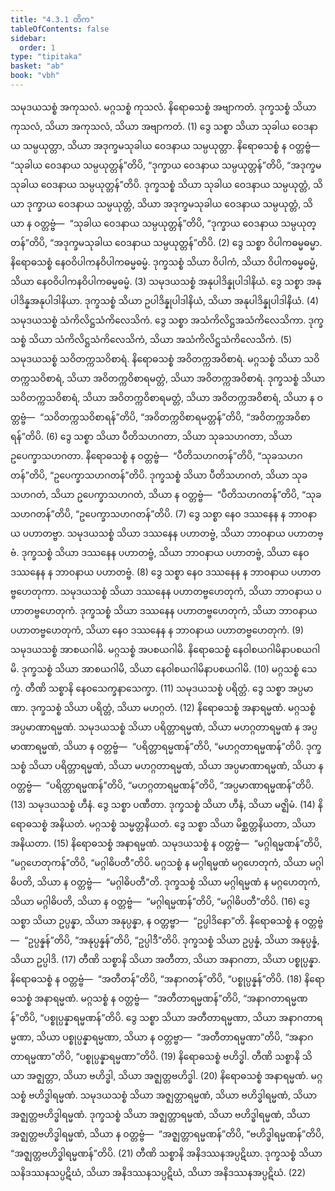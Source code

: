 ```yaml
---
title: "4.3.1 တိက"
tableOfContents: false
sidebar:
  order: 1
type: "tipitaka"
basket: "ab"
book: "vbh"
---
```



<DynamicBreadcrumb />

<Division number="217" book="vbh">

<Paragraph number="822" book="vbh">
သမုဒယသစ္စံ အကုသလံ. မဂ္ဂသစ္စံ ကုသလံ. နိရောဓသစ္စံ အဗျာကတံ. ဒုက္ခသစ္စံ သိယာ ကုသလံ, သိယာ အကုသလံ, သိယာ အဗျာကတံ. (1)
</Paragraph>

<Paragraph number="823" book="vbh">
ဒွေ သစ္စာ သိယာ သုခါယ ဝေဒနာယ သမ္ပယုတ္တာ, သိယာ အဒုက္ခမသုခါယ ဝေဒနာယ သမ္ပယုတ္တာ. နိရောဓသစ္စံ န ဝတ္တဗ္ဗံ—  “သုခါယ ဝေဒနာယ သမ္ပယုတ္တန်”တိပိ, “ဒုက္ခာယ ဝေဒနာယ သမ္ပယုတ္တန်”တိပိ, “အဒုက္ခမသုခါယ ဝေဒနာယ သမ္ပယုတ္တန်”တိပိ. ဒုက္ခသစ္စံ သိယာ သုခါယ ဝေဒနာယ သမ္ပယုတ္တံ, သိယာ ဒုက္ခာယ ဝေဒနာယ သမ္ပယုတ္တံ, သိယာ အဒုက္ခမသုခါယ ဝေဒနာယ သမ္ပယုတ္တံ, သိယာ န ဝတ္တဗ္ဗံ—  “သုခါယ ဝေဒနာယ သမ္ပယုတ္တန်”တိပိ, “ဒုက္ခာယ ဝေဒနာယ သမ္ပယုတ္တန်”တိပိ, “အဒုက္ခမသုခါယ ဝေဒနာယ သမ္ပယုတ္တန်”တိပိ. (2)
</Paragraph>

<Paragraph number="824" book="vbh">
ဒွေ သစ္စာ ဝိပါကဓမ္မဓမ္မာ. နိရောဓသစ္စံ နေဝဝိပါကနဝိပါကဓမ္မဓမ္မံ. ဒုက္ခသစ္စံ သိယာ ဝိပါကံ, သိယာ ဝိပါကဓမ္မဓမ္မံ, သိယာ နေဝဝိပါကနဝိပါကဓမ္မဓမ္မံ. (3)
</Paragraph>

<Paragraph number="825" book="vbh">
သမုဒယသစ္စံ အနုပါဒိန္နုပါဒါနိယံ. ဒွေ သစ္စာ အနုပါဒိန္နအနုပါဒါနိယာ. ဒုက္ခသစ္စံ သိယာ ဥပါဒိန္နုပါဒါနိယံ, သိယာ အနုပါဒိန္နုပါဒါနိယံ. (4)
</Paragraph>

<Paragraph number="826" book="vbh">
သမုဒယသစ္စံ သံကိလိဋ္ဌသံကိလေသိကံ. ဒွေ သစ္စာ အသံကိလိဋ္ဌအသံကိလေသိကာ. ဒုက္ခသစ္စံ သိယာ သံကိလိဋ္ဌသံကိလေသိကံ, သိယာ အသံကိလိဋ္ဌသံကိလေသိကံ. (5)
</Paragraph>

<Paragraph number="827" book="vbh">
သမုဒယသစ္စံ သဝိတက္ကသဝိစာရံ. နိရောဓသစ္စံ အဝိတက္ကအဝိစာရံ. မဂ္ဂသစ္စံ သိယာ သဝိတက္ကသဝိစာရံ, သိယာ အဝိတက္ကဝိစာရမတ္တံ, သိယာ အဝိတက္ကအဝိစာရံ. ဒုက္ခသစ္စံ သိယာ သဝိတက္ကသဝိစာရံ, သိယာ အဝိတက္ကဝိစာရမတ္တံ, သိယာ အဝိတက္ကအဝိစာရံ, သိယာ န ဝတ္တဗ္ဗံ—  “သဝိတက္ကသဝိစာရန်”တိပိ, “အဝိတက္ကဝိစာရမတ္တန်”တိပိ, “အဝိတက္ကအဝိစာရန်”တိပိ. (6)
</Paragraph>

<Paragraph number="828" book="vbh">
ဒွေ သစ္စာ သိယာ ပီတိသဟဂတာ, သိယာ သုခသဟဂတာ, သိယာ ဥပေက္ခာသဟဂတာ. နိရောဓသစ္စံ န ဝတ္တဗ္ဗံ—  “ပီတိသဟဂတန်”တိပိ, “သုခသဟဂတန်”တိပိ, “ဥပေက္ခာသဟဂတန်”တိပိ. ဒုက္ခသစ္စံ သိယာ ပီတိသဟဂတံ, သိယာ သုခသဟဂတံ, သိယာ ဥပေက္ခာသဟဂတံ, သိယာ န ဝတ္တဗ္ဗံ—  “ပီတိသဟဂတန်”တိပိ, “သုခသဟဂတန်”တိပိ, “ဥပေက္ခာသဟဂတန်”တိပိ. (7)
</Paragraph>

<Paragraph number="829" book="vbh">
ဒွေ သစ္စာ နေဝ ဒဿနေန န ဘာဝနာယ ပဟာတဗ္ဗာ. သမုဒယသစ္စံ သိယာ ဒဿနေန ပဟာတဗ္ဗံ, သိယာ ဘာဝနာယ ပဟာတဗ္ဗံ. ဒုက္ခသစ္စံ သိယာ ဒဿနေန ပဟာတဗ္ဗံ, သိယာ ဘာဝနာယ ပဟာတဗ္ဗံ, သိယာ နေဝ ဒဿနေန န ဘာဝနာယ ပဟာတဗ္ဗံ. (8)
</Paragraph>

<Paragraph number="830" book="vbh">
ဒွေ သစ္စာ နေဝ ဒဿနေန န ဘာဝနာယ ပဟာတဗ္ဗဟေတုကာ. သမုဒယသစ္စံ သိယာ ဒဿနေန ပဟာတဗ္ဗဟေတုကံ, သိယာ ဘာဝနာယ ပဟာတဗ္ဗဟေတုကံ. ဒုက္ခသစ္စံ သိယာ ဒဿနေန ပဟာတဗ္ဗဟေတုကံ, သိယာ ဘာဝနာယ ပဟာတဗ္ဗဟေတုကံ, သိယာ နေဝ ဒဿနေန န ဘာဝနာယ ပဟာတဗ္ဗဟေတုကံ. (9)
</Paragraph>

<Paragraph number="831" book="vbh">
သမုဒယသစ္စံ အာစယဂါမိ. မဂ္ဂသစ္စံ အပစယဂါမိ. နိရောဓသစ္စံ နေဝါစယဂါမိနာပစယဂါမိ. ဒုက္ခသစ္စံ သိယာ အာစယဂါမိ, သိယာ နေဝါစယဂါမိနာပစယဂါမိ. (10)
</Paragraph>

<Paragraph number="832" book="vbh">
မဂ္ဂသစ္စံ သေက္ခံ. တီဏိ သစ္စာနိ နေဝသေက္ခနာသေက္ခာ. (11)
</Paragraph>

<Paragraph number="833" book="vbh">
သမုဒယသစ္စံ ပရိတ္တံ. ဒွေ သစ္စာ အပ္ပမာဏာ. ဒုက္ခသစ္စံ သိယာ ပရိတ္တံ, သိယာ မဟဂ္ဂတံ. (12)
</Paragraph>

<Paragraph number="834" book="vbh">
နိရောဓသစ္စံ အနာရမ္မဏံ. မဂ္ဂသစ္စံ အပ္ပမာဏာရမ္မဏံ. သမုဒယသစ္စံ သိယာ ပရိတ္တာရမ္မဏံ, သိယာ မဟဂ္ဂတာရမ္မဏံ န အပ္ပမာဏာရမ္မဏံ, သိယာ န ဝတ္တဗ္ဗံ—  “ပရိတ္တာရမ္မဏန်”တိပိ, “မဟဂ္ဂတာရမ္မဏန်”တိပိ. ဒုက္ခသစ္စံ သိယာ ပရိတ္တာရမ္မဏံ, သိယာ မဟဂ္ဂတာရမ္မဏံ, သိယာ အပ္ပမာဏာရမ္မဏံ, သိယာ န ဝတ္တဗ္ဗံ—  “ပရိတ္တာရမ္မဏန်”တိပိ, “မဟဂ္ဂတာရမ္မဏန်”တိပိ, “အပ္ပမာဏာရမ္မဏန်”တိပိ. (13)
</Paragraph>

<Paragraph number="835" book="vbh">
သမုဒယသစ္စံ ဟီနံ. ဒွေ သစ္စာ ပဏီတာ. ဒုက္ခသစ္စံ သိယာ ဟီနံ, သိယာ မဇ္ဈိမံ. (14)
</Paragraph>

<Paragraph number="836" book="vbh">
နိရောဓသစ္စံ အနိယတံ. မဂ္ဂသစ္စံ သမ္မတ္တနိယတံ. ဒွေ သစ္စာ သိယာ မိစ္ဆတ္တနိယတာ, သိယာ အနိယတာ. (15)
</Paragraph>

<Paragraph number="837" book="vbh">
နိရောဓသစ္စံ အနာရမ္မဏံ. သမုဒယသစ္စံ န ဝတ္တဗ္ဗံ—  “မဂ္ဂါရမ္မဏန်”တိပိ, “မဂ္ဂဟေတုကန်”တိပိ, “မဂ္ဂါဓိပတီ”တိပိ. မဂ္ဂသစ္စံ န မဂ္ဂါရမ္မဏံ မဂ္ဂဟေတုကံ, သိယာ မဂ္ဂါဓိပတိ, သိယာ န ဝတ္တဗ္ဗံ—  “မဂ္ဂါဓိပတီ”တိ. ဒုက္ခသစ္စံ သိယာ မဂ္ဂါရမ္မဏံ န မဂ္ဂဟေတုကံ, သိယာ မဂ္ဂါဓိပတိ, သိယာ န ဝတ္တဗ္ဗံ—  “မဂ္ဂါရမ္မဏန်”တိပိ, “မဂ္ဂါဓိပတီ”တိပိ. (16)
</Paragraph>

<Paragraph number="838" book="vbh">
ဒွေ သစ္စာ သိယာ ဥပ္ပန္နာ, သိယာ အနုပ္ပန္နာ, န ဝတ္တဗ္ဗာ—  “ဥပ္ပါဒိနော”တိ. နိရောဓသစ္စံ န ဝတ္တဗ္ဗံ—  “ဥပ္ပန္နန်”တိပိ, “အနုပ္ပန္နန်”တိပိ, “ဥပ္ပါဒီ”တိပိ. ဒုက္ခသစ္စံ သိယာ ဥပ္ပန္နံ, သိယာ အနုပ္ပန္နံ, သိယာ ဥပ္ပါဒိ. (17)
</Paragraph>

<Paragraph number="839" book="vbh">
တီဏိ သစ္စာနိ သိယာ အတီတာ, သိယာ အနာဂတာ, သိယာ ပစ္စုပ္ပန္နာ. နိရောဓသစ္စံ န ဝတ္တဗ္ဗံ—  “အတီတန်”တိပိ, “အနာဂတန်”တိပိ, “ပစ္စုပ္ပန္နန်”တိပိ. (18)
</Paragraph>

<Paragraph number="840" book="vbh">
နိရောဓသစ္စံ အနာရမ္မဏံ. မဂ္ဂသစ္စံ န ဝတ္တဗ္ဗံ—  “အတီတာရမ္မဏန်”တိပိ, “အနာဂတာရမ္မဏန်”တိပိ, “ပစ္စုပ္ပန္နာရမ္မဏန်”တိပိ. ဒွေ သစ္စာ သိယာ အတီတာရမ္မဏာ, သိယာ အနာဂတာရမ္မဏာ, သိယာ ပစ္စုပ္ပန္နာရမ္မဏာ, သိယာ န ဝတ္တဗ္ဗာ—  “အတီတာရမ္မဏာ”တိပိ, “အနာဂတာရမ္မဏာ”တိပိ, “ပစ္စုပ္ပန္နာရမ္မဏာ”တိပိ. (19)
</Paragraph>

<Paragraph number="841" book="vbh">
နိရောဓသစ္စံ ဗဟိဒ္ဓါ. တီဏိ သစ္စာနိ သိယာ အဇ္ဈတ္တာ, သိယာ ဗဟိဒ္ဓါ, သိယာ အဇ္ဈတ္တဗဟိဒ္ဓါ. (20)
</Paragraph>

<Paragraph number="842" book="vbh">
နိရောဓသစ္စံ အနာရမ္မဏံ. မဂ္ဂသစ္စံ ဗဟိဒ္ဓါရမ္မဏံ. သမုဒယသစ္စံ သိယာ အဇ္ဈတ္တာရမ္မဏံ, သိယာ ဗဟိဒ္ဓါရမ္မဏံ, သိယာ အဇ္ဈတ္တဗဟိဒ္ဓါရမ္မဏံ. ဒုက္ခသစ္စံ သိယာ အဇ္ဈတ္တာရမ္မဏံ, သိယာ ဗဟိဒ္ဓါရမ္မဏံ, သိယာ အဇ္ဈတ္တဗဟိဒ္ဓါရမ္မဏံ, သိယာ န ဝတ္တဗ္ဗံ—  “အဇ္ဈတ္တာရမ္မဏန်”တိပိ, “ဗဟိဒ္ဓါရမ္မဏန်”တိပိ, “အဇ္ဈတ္တဗဟိဒ္ဓါရမ္မဏန်”တိပိ. (21)
</Paragraph>

<Paragraph number="843" book="vbh">
တီဏိ သစ္စာနိ အနိဒဿနအပ္ပဋိဃာ. ဒုက္ခသစ္စံ သိယာ သနိဒဿနသပ္ပဋိဃံ, သိယာ အနိဒဿနသပ္ပဋိဃံ, သိယာ အနိဒဿနအပ္ပဋိဃံ. (22)
</Paragraph>
</Division>